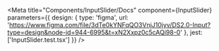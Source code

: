 
<Meta
  title="Components/InputSlider/Docs"
  component={InputSlider}
  parameters={{
    design: {
      type: 'figma',
      url: 'https://www.figma.com/file/3dTe0kYNFqQO3VnjJ10jyv/DS2.0-Input?type=design&node-id=944-6995&t=xN2Xxpz0c5cAQi98-0'
    },
    jest: ['InputSlider.test.tsx']
  }}
/>

<Stories/>
